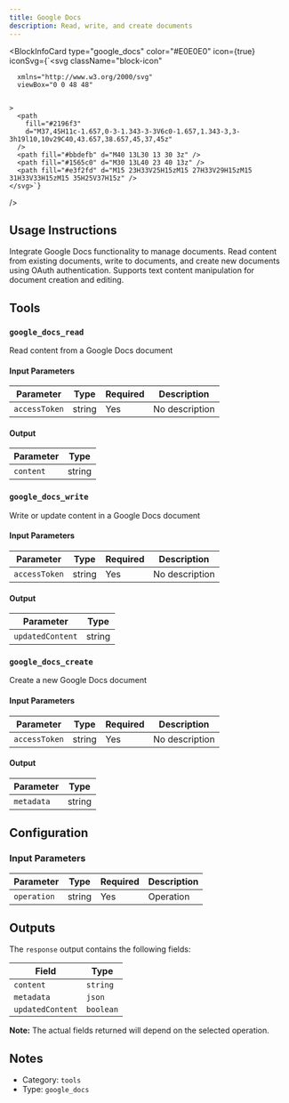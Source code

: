 ```yaml
---
title: Google Docs
description: Read, write, and create documents
---
```



<BlockInfoCard 
  type="google_docs"
  color="#E0E0E0"
  icon={true}
  iconSvg={`<svg className="block-icon"
      
      xmlns="http://www.w3.org/2000/svg"
      viewBox="0 0 48 48"
      
      
    >
      <path
        fill="#2196f3"
        d="M37,45H11c-1.657,0-3-1.343-3-3V6c0-1.657,1.343-3,3-3h19l10,10v29C40,43.657,38.657,45,37,45z"
      />
      <path fill="#bbdefb" d="M40 13L30 13 30 3z" />
      <path fill="#1565c0" d="M30 13L40 23 40 13z" />
      <path fill="#e3f2fd" d="M15 23H33V25H15zM15 27H33V29H15zM15 31H33V33H15zM15 35H25V37H15z" />
    </svg>`}
/>

## Usage Instructions

Integrate Google Docs functionality to manage documents. Read content from existing documents, write to documents, and create new documents using OAuth authentication. Supports text content manipulation for document creation and editing.



## Tools

### `google_docs_read`

Read content from a Google Docs document

#### Input Parameters

| Parameter | Type | Required | Description |
| --------- | ---- | -------- | ----------- |
| `accessToken` | string | Yes | No description |

#### Output

| Parameter | Type |
| --------- | ---- |
| `content` | string |

### `google_docs_write`

Write or update content in a Google Docs document

#### Input Parameters

| Parameter | Type | Required | Description |
| --------- | ---- | -------- | ----------- |
| `accessToken` | string | Yes | No description |

#### Output

| Parameter | Type |
| --------- | ---- |
| `updatedContent` | string |

### `google_docs_create`

Create a new Google Docs document

#### Input Parameters

| Parameter | Type | Required | Description |
| --------- | ---- | -------- | ----------- |
| `accessToken` | string | Yes | No description |

#### Output

| Parameter | Type |
| --------- | ---- |
| `metadata` | string |



## Configuration

### Input Parameters

| Parameter | Type | Required | Description | 
| --------- | ---- | -------- | ----------- | 
| `operation` | string | Yes | Operation |



## Outputs

The `response` output contains the following fields:

| Field | Type |
| ----- | ---- |
| `content` | `string` |
| `metadata` | `json` |
| `updatedContent` | `boolean` |

**Note:** The actual fields returned will depend on the selected operation.


## Notes

- Category: `tools`
- Type: `google_docs`